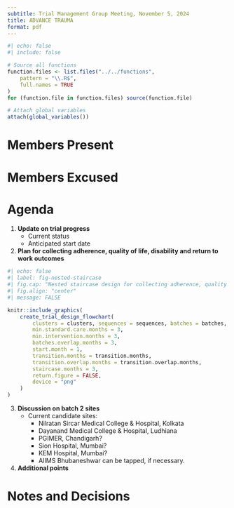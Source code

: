 ```yaml
---
subtitle: Trial Management Group Meeting, November 5, 2024
title: ADVANCE TRAUMA
format: pdf
---
```


```r
#| echo: false
#| include: false

# Source all functions
function.files <- list.files("../../functions",
    pattern = "\\.R$",
    full.names = TRUE
)
for (function.file in function.files) source(function.file)

# Attach global variables
attach(global_variables())
```

# Members Present

# Members Excused

# Agenda

1. **Update on trial progress**
   - Current status
   - Anticipated start date

2. **Plan for collecting adherence, quality of life, disability and return to work outcomes**
    <!-- - See @fig-nested-staircase. The number and frequency of shifts per month will be decided based on the number of patients per cluster and month. -->

```r
#| echo: false
#| label: fig-nested-staircase
#| fig.cap: "Nested staircase design for collecting adherence, quality of life, disability and return to work outcomes. Lines represent the duration of patient enrolment across clusters and phases. Data collection for these outcomes will happen three months before and three months after the training. During these months, we need to include at least 4 patients per cluster and month for adherence and 6 patients per cluster and month for quality of life, disability and return to work outcomes."
#| fig.align: "center"
#| message: FALSE

knitr::include_graphics(
    create_trial_design_flowchart(
        clusters = clusters, sequences = sequences, batches = batches,
        min.standard.care.months = 3,
        min.intervention.months = 3,
        batches.overlap.months = 3,
        start.month = 1,
        transition.months = transition.months,
        transition.overlap.months = transition.overlap.months,
        staircase.months = 3,
        return.figure = FALSE,
        device = "png"
    )
)
```

3. **Discussion on batch 2 sites**
   - Current candidate sites:
      - Nilratan Sircar Medical College & Hospital, Kolkata
      - Dayanand Medical College & Hospital, Ludhiana
      - PGIMER, Chandigarh?
      - Sion Hospital, Mumbai?
      - KEM Hospital, Mumbai?
      - AIIMS Bhubaneshwar can be tapped, if necessary.

4. **Additional points**

# Notes and Decisions
